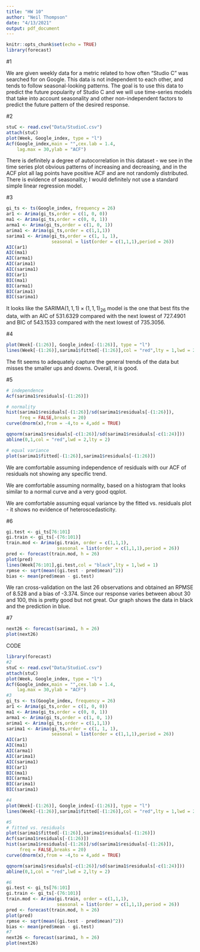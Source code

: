 ---
title: "HW 10"
author: "Neil Thompson"
date: "4/13/2021"
output: pdf_document
---

```{r setup, include=FALSE}
knitr::opts_chunk$set(echo = TRUE)
library(forecast)
```
#1

We are given weekly data for a metric related to how often "Studio C" was searched for on Google. This data is not independent to each other, and tends to follow seasonal-looking patterns. The goal is to use this data to predict the future popularity of Studio C and we will use time-series models that take into account seasonality and other non-independent factors to predict the future pattern of the desired response.

#2
```{r 2, echo = F, message = F}
stuC <- read.csv("Data/StudioC.csv")
attach(stuC)
plot(Week, Google_index, type = "l")
Acf(Google_index,main = "",cex.lab = 1.4,
    lag.max = 30,ylab = "ACF")
```

There is definitely a degree of autocorrelation in this dataset - we see in the time series plot obvious patterns of increasing and decreasing, and in the ACF plot all lag points have positive ACF and are not randomly distributed. There is evidence of seasonality; I would definitely not use a standard simple linear regression model. 

#3

```{r 3, echo=F, results=F}
gi_ts <- ts(Google_index, frequency = 26)
ar1 <- Arima(gi_ts,order = c(1, 0, 0))
ma1 <- Arima(gi_ts,order = c(0, 0, 1))
arma1 <- Arima(gi_ts,order = c(1, 0, 1))
arima1 <- Arima(gi_ts,order = c(1,1,1))
sarima1 <- Arima(gi_ts,order = c(1, 1, 1),
                 seasonal = list(order = c(1,1,1),period = 26))
AIC(ar1)
AIC(ma1)
AIC(arma1)
AIC(arima1)
AIC(sarima1)
BIC(ar1)
BIC(ma1)
BIC(arma1)
BIC(arima1)
BIC(sarima1)
```

It looks like the SARIMA$(1,1,1)\times(1,1,1)_{26}$ model is the one that best fits the data, with an AIC of 531.6329 compared with the next lowest of 727.4901 and BIC of 543.1533 compared with the next lowest of 735.3056. 

#4

```{r 4, echo=F}
plot(Week[-(1:26)], Google_index[-(1:26)], type = "l")
lines(Week[-(1:26)],sarima1$fitted[-(1:26)],col = "red",lty = 1,lwd = 2)
```
The fit seems to adequately capture the general trends of the data but misses the smaller ups and downs. Overall, it is good.

#5

```{r 5, echo = F}
# independence
Acf(sarima1$residuals[-(1:26)])

# normality
hist(sarima1$residuals[-(1:26)]/sd(sarima1$residuals[-(1:26)]),
     freq = FALSE,breaks = 20)
curve(dnorm(x),from = -4,to = 4,add = TRUE)

qqnorm(sarima1$residuals[-c(1:26)]/sd(sarima1$residuals[-c(1:24)]))
abline(0,1,col = "red",lwd = 2,lty = 2)

# equal variance
plot(sarima1$fitted[-(1:26)],sarima1$residuals[-(1:26)])
```

We are comfortable assuming independence of residuals with our ACF of residuals not showing any specific trend.

We are comfortable assuming normality, based on a histogram that looks similar to a normal curve and a very good qqplot.

We are comfortable assuming equal variance by the fitted vs. residuals plot - it shows no evidence of heteroscedasticity.

#6
```{r 6, echo = F}
gi.test <- gi_ts[76:101]
gi.train <- gi_ts[-(76:101)]
train.mod <- Arima(gi.train, order = c(1,1,1), 
                   seasonal = list(order = c(1,1,1),period = 26))
pred <- forecast(train.mod, h = 26)
plot(pred)
lines(Week[76:101],gi.test,col = "black",lty = 1,lwd = 1)
rpmse <- sqrt(mean((gi.test - pred$mean)^2))
bias <- mean(pred$mean - gi.test)
```

We ran cross-validation on the last 26 observations and obtained an RPMSE of 8.528 and a bias of -3.374. Since our response varies between about 30 and 100, this is pretty good but not great. Our graph shows the data in black and the prediction in blue.

#7 
```{r 7, echo = F}
next26 <- forecast(sarima1, h = 26)
plot(next26)
```


CODE
```{r allcode, eval=FALSE}
library(forecast)
#2
stuC <- read.csv("Data/StudioC.csv")
attach(stuC)
plot(Week, Google_index, type = "l")
Acf(Google_index,main = "",cex.lab = 1.4,
    lag.max = 30,ylab = "ACF")
#3
gi_ts <- ts(Google_index, frequency = 26)
ar1 <- Arima(gi_ts,order = c(1, 0, 0))
ma1 <- Arima(gi_ts,order = c(0, 0, 1))
arma1 <- Arima(gi_ts,order = c(1, 0, 1))
arima1 <- Arima(gi_ts,order = c(1,1,1))
sarima1 <- Arima(gi_ts,order = c(1, 1, 1),
                 seasonal = list(order = c(1,1,1),period = 26))
AIC(ar1)
AIC(ma1)
AIC(arma1)
AIC(arima1)
AIC(sarima1)
BIC(ar1)
BIC(ma1)
BIC(arma1)
BIC(arima1)
BIC(sarima1)

#4
plot(Week[-(1:26)], Google_index[-(1:26)], type = "l")
lines(Week[-(1:26)],sarima1$fitted[-(1:26)],col = "red",lty = 1,lwd = 2)

#5
# fitted vs. residuals
plot(sarima1$fitted[-(1:26)],sarima1$residuals[-(1:26)])
Acf(sarima1$residuals[-(1:26)])
hist(sarima1$residuals[-(1:26)]/sd(sarima1$residuals[-(1:26)]),
     freq = FALSE,breaks = 20)
curve(dnorm(x),from = -4,to = 4,add = TRUE)

qqnorm(sarima1$residuals[-c(1:26)]/sd(sarima1$residuals[-c(1:24)]))
abline(0,1,col = "red",lwd = 2,lty = 2)

#6
gi.test <- gi_ts[76:101]
gi.train <- gi_ts[-(76:101)]
train.mod <- Arima(gi.train, order = c(1,1,1), 
                   seasonal = list(order = c(1,1,1),period = 26))
pred <- forecast(train.mod, h = 26)
plot(pred)
rpmse <- sqrt(mean((gi.test - pred$mean)^2))
bias <- mean(pred$mean - gi.test)
#7
next26 <- forecast(sarima1, h = 26)
plot(next26)
```